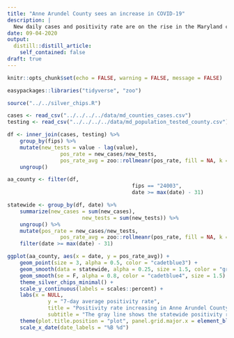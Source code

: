 ```yaml
---
title: "Anne Arundel County sees an increase in COVID-19"
description: |
  New daily cases and positivity rate are on the rise in the Maryland capital's county.
date: 09-04-2020
output:
  distill::distill_article:
    self_contained: false
draft: true
---
```


```r
knitr::opts_chunk$set(echo = FALSE, warning = FALSE, message = FALSE)

easypackages::libraries("tidyverse", "zoo")

source("../../silver_chips.R")
```

```r
cases <- read_csv("../../../../data/md_counties_cases.csv")
testing <- read_csv("../../../../data/md_population_tested_county.csv")
```

```r
df <- inner_join(cases, testing) %>% 
	group_by(fips) %>% 
	mutate(new_tests = value - lag(value), 
				 pos_rate = new_cases/new_tests, 
				 pos_rate_avg = zoo::rollmeanr(pos_rate, fill = NA, k = 7)) %>% 
	ungroup()
```

```r
aa_county <- filter(df,
										fips == "24003",
										date >= max(date) - 31)

statewide <- group_by(df, date) %>% 
	summarize(new_cases = sum(new_cases), 
						new_tests = sum(new_tests)) %>% 
	ungroup() %>% 
	mutate(pos_rate = new_cases/new_tests, 
				 pos_rate_avg = zoo::rollmeanr(pos_rate, fill = NA, k = 7)) %>% 
	filter(date >= max(date) - 31)
```

```r
ggplot(aa_county, aes(x = date, y = pos_rate_avg)) + 
	geom_point(size = 3, alpha = 0.5, color = "cadetblue3") + 
	geom_smooth(data = statewide, alpha = 0.25, size = 1.5, color = "gray", se = F) + 
	geom_smooth(se = F, alpha = 0.8, color = "cadetblue4", size = 1.5) + 
	theme_silver_chips_minimal() + 
	scale_y_continuous(labels = scales::percent) + 
	labs(x = NULL, 
			 y = "7-day average positivity rate", 
			 title = "Positivity rate increasing in Anne Arundel County", 
			 subtitle = "The gray line shows the statewide positivity rate") + 
	theme(plot.title.position = "plot", panel.grid.major.x = element_blank(), panel.grid.minor.x = element_blank()) + 
	scale_x_date(date_labels = "%B %d")
```








